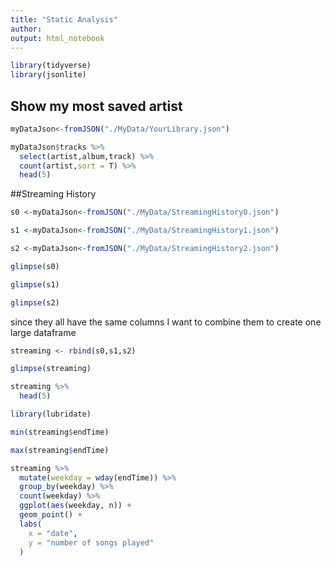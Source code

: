 ```yaml
---
title: "Static Analysis"
author: 
output: html_notebook
---
```




```r
library(tidyverse)
library(jsonlite)

```
## Show my most saved artist 
```r
myDataJson<-fromJSON("./MyData/YourLibrary.json")
```

```r
myDataJson$tracks %>% 
  select(artist,album,track) %>% 
  count(artist,sort = T) %>% 
  head(5)

```

##Streaming History

```r
s0 <-myDataJson<-fromJSON("./MyData/StreamingHistory0.json")
```

```r
s1 <-myDataJson<-fromJSON("./MyData/StreamingHistory1.json") 
```

```r
s2 <-myDataJson<-fromJSON("./MyData/StreamingHistory2.json") 

```

```r
glimpse(s0)
```

```r
glimpse(s1)
```
```r
glimpse(s2)
```
since they all have the same columns I want to combine them to create one large dataframe

```r
streaming <- rbind(s0,s1,s2)

```

```r
glimpse(streaming)
```


```r
streaming %>% 
  head(5)
```


```r
library(lubridate)
```





```r
min(streaming$endTime)
```
```r
max(streaming$endTime)
```


```r
streaming %>%
  mutate(weekday = wday(endTime)) %>% 
  group_by(weekday) %>% 
  count(weekday) %>% 
  ggplot(aes(weekday, n)) +
  geom_point() +
  labs(
    x = "date",
    y = "number of songs played"
  )
```

